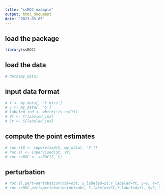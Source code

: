 ```yaml
---
title: "ssROC example"
output: html_document
date: '2023-03-05'
---
```



## load the package

```r
library(ssROC)
```

## load the data

```r
# data(my_data)
```

## input data format

```r
# Y <- my_data[, 'Y_miss']
# S <- my_data[, 'S']
# labeled_ind <- which(!is.na(Y))
# Yt <- Y[labeled_ind]
# St <- S[labeled_ind]
```

## compute the point estimates

```r
# roc.sl0 <- supervised(S, my_data[, 'Y'])
# roc.sl <- supervised(St, Yt)
# roc.ssROC <- ssROC(S, Y)
```

## perturbation

```r
# roc.sl.pert=pertubation(nbt=nbt, S_labeled=St,Y_labeled=Yt, S=S, Y=Y, method="supervised")
# roc.ssROC.pert=pertubation(nbt=nbt, S_labeled=St,Y_labeled=Yt, S=S, Y=Y, method="ssROC")
```


